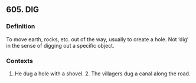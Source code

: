 ## 605. DIG
### Definition
To move earth, rocks, etc. out of the way, usually to create a hole. Not ‘dig’ in the sense of digging out a specific object.

### Contexts
1. He dug a hole with a shovel. 2. The villagers dug a canal along the road.

